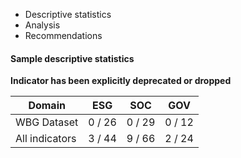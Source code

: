 
* Descriptive statistics
* Analysis
* Recommendations

#### Sample descriptive statistics ####

**Indicator has been explicitly deprecated or dropped**

Domain         | ESG    | SOC    | GOV
-------------- | :----: | :----: | :----:
WBG Dataset    | 0 / 26 | 0 / 29 | 0 / 12
All indicators | 3 / 44 | 9 / 66 | 2 / 24
